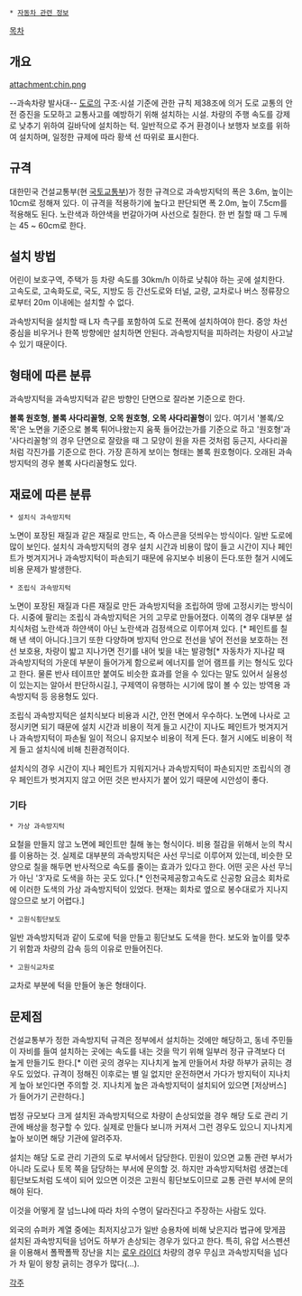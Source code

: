  * [[자동차 관련 정보]]
[[목차]]

== 개요 ==
attachment:chin.png

--과속차량 발사대--
[[도로]]의 구조·시설 기준에 관한 규칙 제38조에 의거 도로 교통의 안전 증진을 도모하고 교통사고를 예방하기 위해 설치하는 시설. 차량의 주행 속도를 강제로 낮추기 위하여 길바닥에 설치하는 턱. 일반적으로 주거 환경이나 보행자 보호를 위하여 설치하며, 일정한 규제에 따라 황색 선 따위로 표시한다.

== 규격 ==
대한민국 건설교통부(현 [[국토교통부]])가 정한 규격으로 과속방지턱의 폭은 3.6m, 높이는 10cm로 정해져 있다. 이 규격을 적용하기에 높다고 판단되면 폭 2.0m, 높이 7.5cm를 적용해도 된다. 노란색과 하얀색을 번갈아가며 사선으로 칠한다. 한 번 칠할 때 그 두께는 45 ~ 60cm로 한다.

== 설치 방법 ==
어린이 보호구역, 주택가 등 차량 속도를 30km/h 이하로 낮춰야 하는 곳에 설치한다. 고속도로, 고속화도로, 국도, 지방도 등 간선도로와 터널, 교량, 교차로나 버스 정류장으로부터 20m 이내에는 설치할 수 없다.

과속방지턱을 설치할 때 L자 측구를 포함하여 도로 전폭에 설치하여야 한다. 중앙 차선 중심을 비우거나 한쪽 방향에만 설치하면 안된다. 과속방지턱을 피하려는 차량이 사고날 수 있기 때문이다.

== 형태에 따른 분류 ==
과속방지턱을 과속방지턱과 같은 방향인 단면으로 잘라본 기준으로 한다.

'''볼록 원호형''', '''볼록 사다리꼴형''', '''오목 원호형''', '''오목 사다리꼴형'''이 있다. 여기서 '볼록/오목'은 노면을 기준으로 볼록 튀어나왔는지 움푹 들어갔는가를 기준으로 하고 '원호형'과 '사다리꼴형'의 경우 단면으로 잘랐을 때 그 모양이 원을 자른 것처럼 둥근지, 사다리꼴처럼 각진가를 기준으로 한다. 가장 흔하게 보이는 형태는 볼록 원호형이다. 오래된 과속방지턱의 경우 볼록 사다리꼴형도 있다.

== 재료에 따른 분류 ==
 * 설치식 과속방지턱
노면이 포장된 재질과 같은 재질로 만드는, 즉 아스콘을 덧씌우는 방식이다. 일반 도로에 많이 보인다. 설치식 과속방지턱의 경우 설치 시간과 비용이 많이 들고 시간이 지나 페인트가 벗겨지거나 과속방지턱이 파손되기 때문에 유지보수 비용이 든다.또한 철거 시에도 비용 문제가 발생한다.

 * 조립식 과속방지턱
노면이 포장된 재질과 다른 재질로 만든 과속방지턱을 조립하여 땅에 고정시키는 방식이다. 시중에 팔리는 조립식 과속방지턱은 거의 고무로 만들어졌다. 이쪽의 경우 대부분 설치식처럼 노란색과 하얀색이 아닌 노란색과 검정색으로 이루어져 있다. [* 페인트를 칠해 낸 색이 아니다.]크기 또한 다양하며 방지턱 안으로 전선을 넣어 전선을 보호하는 전선 보호용, 차량이 밟고 지나가면 전기를 내어 빛을 내는 발광형[* 자동차가 지나갈 때 과속방지턱의 가운데 부분이 들어가게 함으로써 에너지를 얻어 램프를 키는 형식도 있다고 한다. 물론 반사 테이프만 붙여도 비슷한 효과를 얻을 수 있다는 말도 있어서 실용성이 있는지는 알아서 판단하시길.], 구제역이 유행하는 시기에 많이 볼 수 있는 방역용 과속방지턱 등 응용형도 있다.

조립식 과속방지턱은 설치식보다 비용과 시간, 안전 면에서 우수하다. 노면에 나사로 고정시키면 되기 때문에 설치 시간과 비용이 적게 들고 시간이 지나도 페인트가 벗겨지거나 과속방지턱이 파손될 일이 적으니 유지보수 비용이 적게 든다. 철거 시에도 비용이 적게 들고 설치식에 비해 친환경적이다.

설치식의 경우 시간이 지나 페인트가 지워지거나 과속방지턱이 파손되지만 조립식의 경우 페인트가 벗겨지지 않고 어떤 것은 반사지가 붙어 있기 때문에 시안성이 좋다.

=== 기타 ===
 * 가상 과속방지턱
요철을 만들지 않고 노면에 페인트만 칠해 놓는 형식이다. 비용 절감을 위해서 눈의 착시를 이용하는 것. 실제로 대부분의 과속방지턱은 사선 무늬로 이루어져 있는데, 비슷한 모양으로 칠을 해두면 반사적으로 속도를 줄이는 효과가 있다고 한다. 어떤 곳은 사선 무늬가 아닌 '3'자로 도색을 하는 곳도 있다.[* 인천국제공항고속도로 신공항 요금소 회차로에 이러한 도색의 가상 과속방지턱이 있었다. 현재는 회차로 옆으로 봉수대로가 지나지 않으므로 보기 어렵다.]

 * 고원식횡단보도
일반 과속방지턱과 같이 도로에 턱을 만들고 횡단보도 도색을 한다. 보도와 높이를 맞추기 위함과 차량의 감속 등의 이유로 만들어진다.

 * 고원식교차로
교차로 부분에 턱을 만들어 놓은 형태이다.

== 문제점 ==
건설교통부가 정한 과속방지턱 규격은 정부에서 설치하는 것에만 해당하고, 동네 주민들이 자비를 들여 설치하는 곳에는 속도를 내는 것을 막기 위해 일부러 정규 규격보다 더 높게 만들기도 한다.[* 이런 곳의 경우는 지나치게 높게 만들어서 차량 하부가 긁히는 경우도 있었다. 규격이 정해진 이후로는 별 일 없지만 운전하면서 가다가 방지턱이 지나치게 높아 보인다면 주의할 것. 지나치게 높은 과속방지턱이 설치되어 있으면 [저상버스]가 들어가기 곤란하다.]

법정 규모보다 크게 설치된 과속방지턱으로 차량이 손상되었을 경우 해당 도로 관리 기관에 배상을 청구할 수 있다. 실제로 만들다 보니까 커져서 그런 경우도 있으니 지나치게 높아 보이면 해당 기관에 알려주자.

설치는 해당 도로 관리 기관의 도로 부서에서 담당한다. 민원이 있으면 교통 관련 부서가 아니라 도로나 토목 쪽을 담당하는 부서에 문의할 것. 하지만 과속방지턱처럼 생겼는데 횡단보도처럼 도색이 되어 있으면 이것은 고원식 횡단보도이므로 교통 관련 부서에 문의해야 된다.

이것을 어떻게 잘 넘느냐에 따라 차의 수명이 달라진다고 주장하는 사람도 있다.

외국의 슈퍼카 계열 중에는 최저지상고가 일반 승용차에 비해 낮은지라 법규에 맞게끔 설치된 과속방지턱을 넘어도 하부가 손상되는 경우가 있다고 한다. 특히, 유압 서스펜션을 이용해서 폴짝폴짝 장난을 치는 [[로우 라이더]] 차량의 경우 무심코 과속방지턱을 넘다가 차 밑이 왕창 긁히는 경우가 많다(…).

[[각주]]
